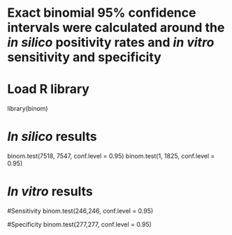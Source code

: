 # Exact binomial 95% confidence intervals were calculated around the *in silico* positivity rates and *in vitro* sensitivity and specificity

# Load R library

library(binom)

# *In silico* results
binom.test(7518, 7547, conf.level = 0.95)
binom.test(1, 1825, conf.level = 0.95)

# *In vitro* results

#Sensitivity
binom.test(246,246, conf.level = 0.95)

#Specificity
binom.test(277,277, conf.level = 0.95)
